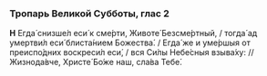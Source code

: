 ### Тропарь Великой Субботы, глас 2

**Н** Егда́ снизше́л еси́ к сме́рти, Животе́ Безсме́ртный, / тогда́ ад умертви́л еси́ блиста́нием Божества́. / Егда́ же и уме́ршыя от преиспо́дних воскреси́л еси́, / вся Си́лы Небе́сныя взыва́ху: // Жизнода́вче, Христе́ Бо́же наш, сла́ва Тебе́.
